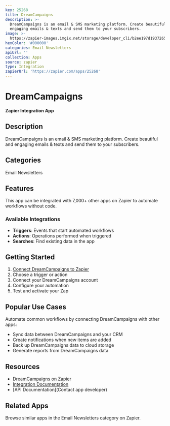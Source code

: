 ```yaml
---
key: 25268
title: DreamCampaigns
description: >-
  DreamCampaigns is an email & SMS marketing platform. Create beautiful and
  engaging emails & texts and send them to your subscribers.
image: >-
  https://zapier-images.imgix.net/storage/developer_cli/b2ee197d193726536d7c075bc57c922a.png?auto=format%2Ccompress&ixlib=python-3.0.0&q=50
hexColor: '#000000'
categories: Email Newsletters
apiUrl: ''
collection: Apps
source: zapier
type: Integration
zapierUrl: 'https://zapier.com/apps/25268'
---
```

# DreamCampaigns

**Zapier Integration App**

## Description

DreamCampaigns is an email & SMS marketing platform. Create beautiful and engaging emails & texts and send them to your subscribers.

## Categories

Email Newsletters

## Features

This app can be integrated with 7,000+ other apps on Zapier to automate workflows without code.

### Available Integrations

- **Triggers**: Events that start automated workflows
- **Actions**: Operations performed when triggered
- **Searches**: Find existing data in the app

## Getting Started

1. [Connect DreamCampaigns to Zapier](https://zapier.com/apps/25268)
2. Choose a trigger or action
3. Connect your DreamCampaigns account
4. Configure your automation
5. Test and activate your Zap

## Popular Use Cases

Automate common workflows by connecting DreamCampaigns with other apps:

- Sync data between DreamCampaigns and your CRM
- Create notifications when new items are added
- Back up DreamCampaigns data to cloud storage
- Generate reports from DreamCampaigns data

## Resources

- [DreamCampaigns on Zapier](https://zapier.com/apps/25268)
- [Integration Documentation](https://zapier.com/apps/25268/integrations)
- [API Documentation](Contact app developer)

## Related Apps

Browse similar apps in the Email Newsletters category on Zapier.
